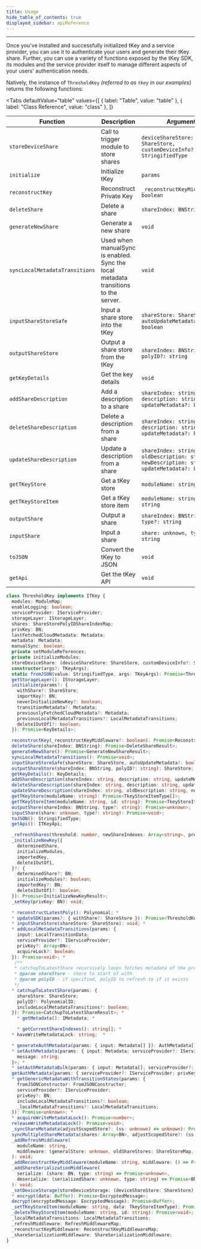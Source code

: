 ```yaml
---
title: Usage
hide_table_of_contents: true
displayed_sidebar: apiReference
---
```



---

Once you've installed and successfully initialized tKey and a service provider, you can use it to authenticate your users and generate their tKey
share. Further, you can use a variety of functions exposed by the tKey SDK, its modules and the service provider itself to manage different aspects of
your users' authentication needs.

Natively, the instance of `ThresholdKey` _(referred to as `tkey` in our examples)_ returns the following functions:

<Tabs
  defaultValue="table"
  values={[
    { label: "Table", value: "table" },
    { label: "Class Reference", value: "class" },
  ]}
>

<TabItem value="table">

| Function                       | Description                                                                         | Arguments                                                                                      | Return                   |
| ------------------------------ | ----------------------------------------------------------------------------------- | ---------------------------------------------------------------------------------------------- | ------------------------ |
| `storeDeviceShare`             | Call to trigger module to store shares                                              | `deviceShareStore: ShareStore, customDeviceInfo?: StringifiedType`                             | `void`                   |
| `initialize`                   | Initialize tKey                                                                     | `params`                                                                                       | `KeyDetails`             |
| `reconstructKey`               | Reconstruct Private Key                                                             | `_reconstructKeyMiddleware?: boolean`                                                          | `ReconstructedKeyResult` |
| `deleteShare`                  | Delete a share                                                                      | `shareIndex: BNString`                                                                         | `DeleteShareResult`      |
| `generateNewShare`             | Generate a new share                                                                | `void`                                                                                         | `GenerateNewShareResult` |
| `syncLocalMetadataTransitions` | Used when manualSync is enabled. Sync the local metadata transitions to the server. | `void`                                                                                         | `void`                   |
| `inputShareStoreSafe`          | Input a share store into the tKey                                                   | `shareStore: ShareStore, autoUpdateMetadata?: boolean`                                         | `void`                   |
| `outputShareStore`             | Output a share store from the tKey                                                  | `shareIndex: BNString, polyID?: string`                                                        | `ShareStore`             |
| `getKeyDetails`                | Get the key details                                                                 | `void`                                                                                         | `KeyDetails`             |
| `addShareDescription`          | Add a description to a share                                                        | `shareIndex: string, description: string, updateMetadata?: boolean`                            | `void`                   |
| `deleteShareDescription`       | Delete a description from a share                                                   | `shareIndex: string, description: string, updateMetadata?: boolean`                            | `void`                   |
| `updateShareDescription`       | Update a description from a share                                                   | `shareIndex: string, oldDescription: string, newDescription: string, updateMetadata?: boolean` | `void`                   |
| `getTKeyStore`                 | Get a tKey store                                                                    | `moduleName: string`                                                                           | `TkeyStoreItemType[]`    |
| `getTKeyStoreItem`             | Get a tKey store item                                                               | `moduleName: string, id: string`                                                               | `TkeyStoreItemType`      |
| `outputShare`                  | Output a share                                                                      | `shareIndex: BNString, type?: string`                                                          | `unknown`                |
| `inputShare`                   | Input a share                                                                       | `share: unknown, type?: string`                                                                | `void`                   |
| `toJSON`                       | Convert the tKey to JSON                                                            | `void`                                                                                         | `StringifiedType`        |
| `getApi`                       | Get the tKey API                                                                    | `void`                                                                                         | `ITKeyApi`               |

</TabItem>

<TabItem value="class">

```ts
class ThresholdKey implements ITKey {
  modules: ModuleMap;
  enableLogging: boolean;
  serviceProvider: IServiceProvider;
  storageLayer: IStorageLayer;
  shares: ShareStorePolyIDShareIndexMap;
  privKey: BN;
  lastFetchedCloudMetadata: Metadata;
  metadata: Metadata;
  manualSync: boolean;
  private setModuleReferences;
  private initializeModules;
  storeDeviceShare: (deviceShareStore: ShareStore, customDeviceInfo?: StringifiedType) => Promise<void>; // Call to trigger module to store shares
  constructor(args?: TKeyArgs);
  static fromJSON(value: StringifiedType, args: TKeyArgs): Promise<ThresholdKey>;
  getStorageLayer(): IStorageLayer;
  initialize(params?: {
    withShare?: ShareStore;
    importKey?: BN;
    neverInitializeNewKey?: boolean;
    transitionMetadata?: Metadata;
    previouslyFetchedCloudMetadata?: Metadata;
    previousLocalMetadataTransitions?: LocalMetadataTransitions;
    delete1OutOf1?: boolean;
  }): Promise<KeyDetails>;

  reconstructKey(_reconstructKeyMiddleware?: boolean): Promise<ReconstructedKeyResult>;
  deleteShare(shareIndex: BNString): Promise<DeleteShareResult>;
  generateNewShare(): Promise<GenerateNewShareResult>;
  syncLocalMetadataTransitions(): Promise<void>;
  inputShareStoreSafe(shareStore: ShareStore, autoUpdateMetadata?: boolean): Promise<void>;
  outputShareStore(shareIndex: BNString, polyID?: string): ShareStore;
  getKeyDetails(): KeyDetails;
  addShareDescription(shareIndex: string, description: string, updateMetadata?: boolean): Promise<void>;
  deleteShareDescription(shareIndex: string, description: string, updateMetadata?: boolean): Promise<void>;
  updateShareDescription(shareIndex: string, oldDescription: string, newDescription: string, updateMetadata?: boolean): Promise<void>;
  getTKeyStore(moduleName: string): Promise<TkeyStoreItemType[]>;
  getTKeyStoreItem(moduleName: string, id: string): Promise<TkeyStoreItemType>;
  outputShare(shareIndex: BNString, type?: string): Promise<unknown>;
  inputShare(share: unknown, type?: string): Promise<void>;
  toJSON(): StringifiedType;
  getApi(): ITKeyApi;

  _refreshShares(threshold: number, newShareIndexes: Array<string>, previousPolyID: PolynomialID): Promise<RefreshSharesResult>;
  _initializeNewKey({
    determinedShare,
    initializeModules,
    importedKey,
    delete1OutOf1,
  }?: {
    determinedShare?: BN;
    initializeModules?: boolean;
    importedKey?: BN;
    delete1OutOf1?: boolean;
  }): Promise<InitializeNewKeyResult>;
  _setKey(privKey: BN): void;

  * reconstructLatestPoly(): Polynomial; *
  * updateSDK(params?: { withShare?: ShareStore }): Promise<ThresholdKey>; *
  * inputShareStore(shareStore: ShareStore): void; *
  * addLocalMetadataTransitions(params: {
    input: LocalTransitionData;
    serviceProvider?: IServiceProvider;
    privKey?: Array<BN>;
    acquireLock?: boolean;
  }): Promise<void>; *
   /**
   * catchupToLatestShare recursively loops fetches metadata of the provided share and checks if there is an encrypted share for it.
   * @param shareStore - share to start of with
   * @param polyID - if specified, polyID to refresh to if it exists
   */
  * catchupToLatestShare(params: {
    shareStore: ShareStore;
    polyID?: PolynomialID;
    includeLocalMetadataTransitions?: boolean;
  }): Promise<CatchupToLatestShareResult>; *
    * getMetadata(): IMetadata; *

    * getCurrentShareIndexes(): string[]; *
  * haveWriteMetadataLock: string;  *

  * generateAuthMetadata(params: { input: Metadata[] }): AuthMetadata[]; *
  * setAuthMetadata(params: { input: Metadata; serviceProvider?: IServiceProvider; privKey?: BN }): Promise<{
    message: string;
  }>; *
  * setAuthMetadataBulk(params: { input: Metadata[]; serviceProvider?: IServiceProvider; privKey?: BN[] }): Promise<void>;
  getAuthMetadata(params: { serviceProvider?: IServiceProvider; privKey?: BN; includeLocalMetadataTransitions?: boolean }): Promise<Metadata>; *
  * getGenericMetadataWithTransitionStates(params: {
    fromJSONConstructor: FromJSONConstructor;
    serviceProvider?: IServiceProvider;
    privKey?: BN;
    includeLocalMetadataTransitions?: boolean;
    _localMetadataTransitions?: LocalMetadataTransitions;
  }): Promise<unknown>; *
  * acquireWriteMetadataLock(): Promise<number>;
  releaseWriteMetadataLock(): Promise<void>;
  _syncShareMetadata(adjustScopedStore?: (ss: unknown) => unknown): Promise<void>;
  syncMultipleShareMetadata(shares: Array<BN>, adjustScopedStore?: (ss: unknown) => unknown): Promise<void>;
  _addRefreshMiddleware(
    moduleName: string,
    middleware: (generalStore: unknown, oldShareStores: ShareStoreMap, newShareStores: ShareStoreMap) => unknown
  ): void;
  _addReconstructKeyMiddleware(moduleName: string, middleware: () => Promise<Array<BN>>): void;
  _addShareSerializationMiddleware(
    serialize: (share: BN, type: string) => Promise<unknown>,
    deserialize: (serializedShare: unknown, type: string) => Promise<BN>
  ): void;
  _setDeviceStorage(storeDeviceStorage: (deviceShareStore: ShareStore) => Promise<void>): void; *
  * encrypt(data: Buffer): Promise<EncryptedMessage>;
  decrypt(encryptedMessage: EncryptedMessage): Promise<Buffer>;
  _setTKeyStoreItem(moduleName: string, data: TkeyStoreItemType): Promise<void>;
  _deleteTKeyStoreItem(moduleName: string, id: string): Promise<void>; *
  _localMetadataTransitions: LocalMetadataTransitions;
  _refreshMiddleware: RefreshMiddlewareMap;
  _reconstructKeyMiddleware: ReconstructKeyMiddlewareMap;
  _shareSerializationMiddleware: ShareSerializationMiddleware;
}
```

</TabItem>

</Tabs>
